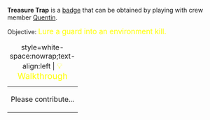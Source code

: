 '''Treasure Trap''' is a [[Badges|badge]] that can be obtained by playing with crew member [[Quentin_Aalbers|Quentin]].

Objective: <big style="color:yellow">Lure a guard into an environment kill.</big>

{| class="mw-collapsible mw-collapsed"
|+ style=white-space:nowrap;text-align:left | <big style="color:yellow">💡 Walkthrough</big>
|-
| Please contribute...
|}